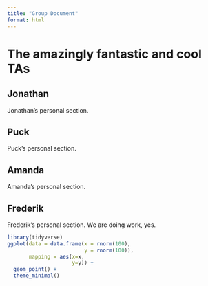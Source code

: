 ```yaml
---
title: "Group Document"
format: html
---
```


# The amazingly fantastic and cool TAs

## Jonathan

Jonathan's personal section.

## Puck

Puck's personal section.

## Amanda

Amanda's personal section.

## Frederik

Frederik's personal section. We are doing work, yes.

```r
library(tidyverse)
ggplot(data = data.frame(x = rnorm(100),
                         y = rnorm(100)),
       mapping = aes(x=x,
                     y=y)) + 
  geom_point() +
  theme_minimal()
```


